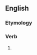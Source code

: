 ==English==

===Etymology===
{{suffix|deliver|est|lang=en}}

===Verb===
{{head|en|verb form}}

# {{en-archaic second-person singular of|deliver}}